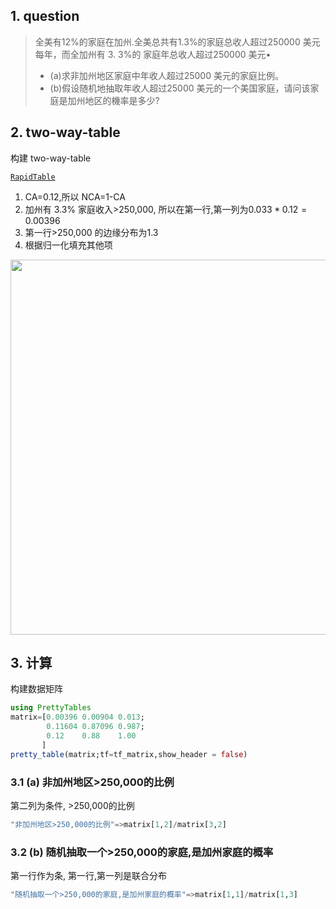 ## 1. question
>全美有12%的家庭在加州.全美总共有1.3%的家庭总收人超过250000 美元每年，而全加州有 3. 3%的
>家庭年总收人超过250000 美元•
>
> - (a)求非加州地区家庭中年收人超过25000 美元的家庭比例。 
> - (b)假设随机地抽取年收人超过25000 美元的一个美国家庭，请问该家庭是加州地区的機率是多少?

## 2. two-way-table

构建 two-way-table

::: {.callout-tip title="build two-way table in this page "}
 [`RapidTable`](https://www.rapidtables.com/tools/table-chart.html#)
:::

1. CA=0.12,所以 NCA=1-CA
2. 加州有 3.3% 家庭收入>250,000, 所以在第一行,第一列为$0.033*0.12=0.00396$
3. 第一行>250,000 的边缘分布为$1.3%$
4. 根据归一化填充其他项

![](./images/ex3.42.jpg){width=600}

## 3. 计算
构建数据矩阵
```julia
using PrettyTables
matrix=[0.00396 0.00904 0.013;
        0.11604 0.87096 0.987;
        0.12    0.88    1.00
       ]
pretty_table(matrix;tf=tf_matrix,show_header = false)
```

### 3.1 (a) 非加州地区>250,000的比例
第二列为条件, >250,000的比例
```julia
"非加州地区>250,000的比例"=>matrix[1,2]/matrix[3,2]
```

### 3.2 (b) 随机抽取一个>250,000的家庭,是加州家庭的概率
第一行作为条, 第一行,第一列是联合分布
```julia
"随机抽取一个>250,000的家庭,是加州家庭的概率"=>matrix[1,1]/matrix[1,3]
```




